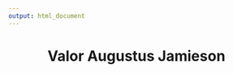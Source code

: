 ```yaml
---
output: html_document
---
```


<h1 style="text-align: center;">
    Valor Augustus Jamieson
</h1>


